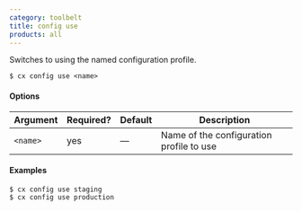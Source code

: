 ```yaml
---
category: toolbelt
title: config use
products: all
---
```


Switches to using the named configuration profile.

```shell
$ cx config use <name>
```

#### Options

| Argument | Required? | Default | Description |
|  ---  |  ---  |  ---  |  ---  |
| `<name>` | yes | — | Name of the configuration profile to use |

#### Examples

```shell
$ cx config use staging
$ cx config use production
```